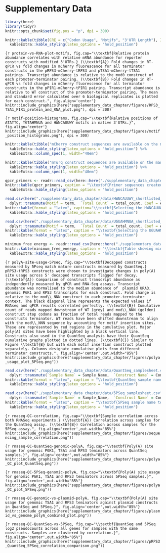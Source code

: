 # Supplementary Data
\makeatletter
\let\c@table\c@figure
\let\ftype@table\ftype@figure
\renewcommand{\fnum@figure}{Supplementary Figure \thefigure}
\renewcommand{\fnum@table}{Supplementary Table \thetable}
\makeatother
\setcounter{figure}{0}
\setcounter{table}{0}


```r
library(here)
library(tidyr)
knitr::opts_chunk$set(fig.pos = "p", dpi = 300)
```


```r
knitr::kable(tibble(CRE = c("Codon Usage", "Motifs", "3'UTR Length"), Individual = c("42.0%", "3.2%", "0.6%"), Drop = c("-40.5%", "-1.6%", "0.0%"), Cumulative = c("42.0%", "43.7%", "43.7%")), caption = "\\textbf{Variance explained by each type of CRE in the half-life model applied to data from Chan et al (2018).} Variance explained was estimated in 3 different ways. The individual variance explained by a linear model containing each type of CRE on its own.  The drop in variance explained when one type of CRE is removed from the full model. The cumulative variance explained when each CRE is added to the linear model in sequence; starting with codon usage, then adding motifs and finally 3'UTR length.", format = "latex")  %>%
  kableExtra::kable_styling(latex_options = "hold_position")
```


```{r protein-vs-RNA-plot-motifs, fig.cap="\\textbf{Relative protein abundance correlates with relative mRNA abundance for reporter constructs with modified 3'UTRs.} (\\textbf{A}) Fold changes in RT-qPCR vs fold changes in mCherry fluorescence for all terminator constructs in the pRPS3-mCherry-tRPS3 and pTSA1-mCherry-tTSA1 pairings. Transcript abundance is relative to the mod0 construct of each promoter-terminator pairing. (\\textbf{B}) Fold changes in RT-qPCR vs fold changes in mCherry fluorescence for all terminator constructs in the pPIR1-mCherry-tPIR1 pairing. Transcript abundance is relative to WT construct of the promoter-terminator pairing. The mean and standard error calculated over 6 biological replicates is plotted for each construct.", fig.align='center'}
knitr::include_graphics(here("supplementary_data_chapter/figures/RPS3_TSA1_PIR1_protein_and_RNA_plot.png"), dpi = 300) 
```

```{r motif-position-histograms, fig.cap="\\textbf{Relative positions of ATATTC, TGTAHMNUA and HWNCAUUWY motifs in native 3'UTRs.}", fig.align='center'}
knitr::include_graphics(here("supplementary_data_chapter/figures/motif_position_histograms.png"), dpi = 300) 
```
\arrayrulecolor{white}
```r
knitr::kable(tibble("mCherry construct sequences are available on the manuscript github repo." = "https://github.com/DimmestP/chimera_project_manuscript/supplementary_data_chapter/data/ mCherry_fluorescence_reporter_dna_sequences.csv"), caption = "\\textbf{Table showing the DNA sequences for all mCherry reporter constructs.}", format = "latex", align = "c")  %>%
  kableExtra::kable_styling(latex_options = "hold_position") %>%
  kableExtra::column_spec(1, width="40em")

```


```r
knitr::kable(tibble("mTurq construct sequences are available on the manuscript github repo" = "https://github.com/DimmestP/chimera_project_manuscript/supplementary_data_chapter/data/ mTurq_fluorescence_reporter_dna_sequences.csv"), caption = "\\textbf{Table showing the DNA sequences for all mTurq reporter constructs.}", format = "latex", align = "c")  %>%
  kableExtra::kable_styling(latex_options = "hold_position") %>%
  kableExtra::column_spec(1, width="40em")
```
\arrayrulecolor{black}
```r
qpcr_primers <- readr::read_csv(here::here("./supplementary_data_chapter/data/chimera_qpcr_primers.csv"))
knitr::kable(qpcr_primers, caption = "\\textbf{Primer sequences created for all qPCR experiments.}", format = "latex")  %>%
  kableExtra::kable_styling(latex_options = "hold_position")
```

```r
read.csv(here("./supplementary_data_chapter/data/HWNCAUUWY_shortlisted_motif_table.csv")) %>%
  dplyr::transmute(Motif = term,  `Total Count` = total_count, Coef = estimate, `p.value`) %>%
knitr::kable(format = "latex", caption="\\textbf{Selecting the HWNCAUUWY motif, TTTCATTTC}. Summary of the number of occurences and contributions to a linear model predecting half-life for each possible version of the HWNCAUUWY motif.")  %>%
  kableExtra::kable_styling(latex_options = "hold_position")
```



```r
read.csv(here("./supplementary_data_chapter/data/UGUAHMNUA_shortlisted_motif_table.csv")) %>%
  dplyr::transmute(Motif = term,  `Total Count` = total_count, Coef = estimate, `p.value`)  %>%
knitr::kable(format = "latex", caption = "\\textbf{Selecting the UGUAHMNUA motif, TGTACAATA}. Summary of the number of occurences and contributions to a linear model predecting half-life for each possible version of the UGUAHMNUA motif.")  %>%
  kableExtra::kable_styling(latex_options = "hold_position") 
```

```r
minimum_free_energy <- readr::read_csv(here::here("./supplementary_data_chapter/data/terminator_mfe.csv"))
knitr::kable(minimum_free_energy, caption = "\\textbf{Table showing minimum free energies of 3'UTR constructs with inserted/deleted motifs.}", format = "latex")  %>%
  kableExtra::kable_styling(latex_options = "hold_position")
```

```{r polyA-site-usage-5Pseq, fig.cap="\\textbf{Decapped constructs measured by 5Pseq match mature constructs measured by QuantSeq.} pRPS3-tRPS3 constructs were chosen to investigate changes in poly(A) site usage across 5' decapped transcripts flagged for decay. (\\textbf{A}) Comparison of construct transcript abundance as independently measured by qPCR and RNA-Seq assays. Transcript abundance was normalised to the median abundance of  plasmid URA3, genomic PGK1 and RPS3 transcripts for each construct. Fold change is relative to the mod\\_NNN construct in each promoter-terminator context. The black diagonal line represents the expected values if RNAseq and qPCR results correlated perfectly. (\\textbf{B}) Cumulative count of reads mapped downstream of WT (grey) and mod\\_NNN (golden) construct stop codons as fraction of total reads mapped to the constructs terminator. WT reads have been shifted downstream to align with the mod\\_NNN sequence by accounting for motif insertion sites. These are represented by red regions in the cumulative plot. Major poly(A) sites have been highlighted by a black vertical line. Constructs also used in the QuantSeq analysis have their QuantSeq cumulative graphs plotted in dotted lines. (\\textbf{C}) Similar to Figure \\textbf{B} but with each motif insertion construct plotted separately. Columns designate cumulative plots from different terminator constructs.", fig.align='center',out.width="85%"}
knitr::include_graphics(here("supplementary_data_chapter/figures/polya_usage_plot_5PSeq.png"))
```

```r
read.csv(here("./supplementary_data_chapter/data/QuantSeq_samplesheet.csv")) %>%
  dplyr::transmute(`Sample Name` = Sample_Name,  `Construct Name` = Construct_Name)  %>%
knitr::kable(format = "latex", caption = "\\textbf{QuantSeq sample name to construct table}.")  %>%
  kableExtra::kable_styling(latex_options = "hold_position") 
```

```r
read.csv(here("./supplementary_data_chapter/data/5PSeq_samplesheet.csv")) %>%
  dplyr::transmute(`Sample Name` = Sample_Name,  `Construct Name` = Construct_Name)  %>%
knitr::kable(format = "latex", caption = "\\textbf{5PSeq sample name to construct table}")  %>%
  kableExtra::kable_styling(latex_options = "hold_position") 
```

```{r rnaseq-QC-correlation, fig.cap="\\textbf{Sample correlation across both RNASeq experiments.} (\\textbf{A}) Correlation across samples for the QuantSeq assay. (\\textbf{B}) Correlation across samples for the 5PSeq assay.", fig.align='center',out.width="85%"}
knitr::include_graphics(here("supplementary_data_chapter/figures/sequencing_sample_correlation.png"))
```

```{r rnaseq-QC-QuantSeq-genomic-polyA, fig.cap="\\textbf{Poly(A) site usage for genomic PGK1, TSA1 and RPS3 teminators across QuantSeq samples.}", fig.align='center',out.width="85%"}
knitr::include_graphics(here("supplementary_data_chapter/figures/polya_QC_plot_QuantSeq.png"))
```

```{r rnaseq-QC-5PSeq-genomic-polyA, fig.cap="\\textbf{Poly(A) site usage for genomic PGK1, TSA1 and RPS3 teminators across 5PSeq samples.}", fig.align='center',out.width="85%"}
knitr::include_graphics(here("supplementary_data_chapter/figures/polya_QC_plot_5PSeq.png"))
```

```{r rnaseq-QC-genomic-vs-plasmid-polyA, fig.cap="\\textbf{Poly(A) site usage for genomic TSA1 and RPS3 teminators against plasmid constructs in QuantSeq and 5PSeq.}", fig.align='center',out.width="85%"}
knitr::include_graphics(here("supplementary_data_chapter/figures/plasmid_vs_genome_polyA_combined_plot.png"))
```

```{r rnaseq-QC-QuantSeq-vs-5PSeq, fig.cap="\\textbf{QuantSeq and 5PSeq log2 pseudocounts across all genes for samples with the same constructs. Samples are clustered by correlation.}", fig.align='center',out.width="85%"}
knitr::include_graphics(here("supplementary_data_chapter/figures/pRPS3_QuantSeq_5PSeq_correlation_comparison.png"))
```

